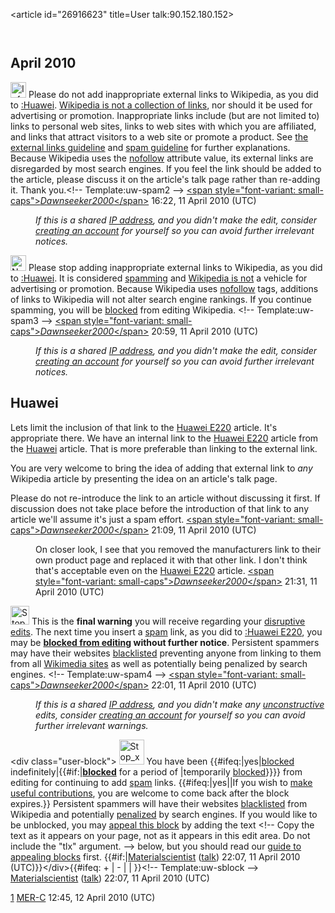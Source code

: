 <article id="26916623" title=User talk:90.152.180.152>
	<talkpage id="26916623" title="User talk:90.152.180.152">
== April 2010 ==
[[Image:Information.svg|25px]] Please do not add inappropriate external links to Wikipedia, as you did to [[:Huawei]]. [[Wikipedia:What Wikipedia is not#LINK|Wikipedia is not a collection of links]], nor should it be used for advertising or promotion. Inappropriate links include (but are not limited to) links to personal web sites, links to web sites with which you are affiliated, and links that attract visitors to a web site or promote a product.  See [[Wikipedia:External links|the external links guideline]] and [[Wikipedia:Spam|spam guideline]] for further explanations. Because Wikipedia uses the [[nofollow]] attribute value, its external links are disregarded by most search engines. If you feel the link should be added to the article, please discuss it on the article's talk page rather than re-adding it. Thank you.[[Category:User talk pages with Uw-spam2 notices|{{PAGENAME}}]]&lt;!-- Template:uw-spam2 --&gt; [[User talk:Dawnseeker2000 |&lt;span style=&quot;font-variant: small-caps&quot;&gt;''Dawnseeker2000 ''&lt;/span&gt;]] 16:22, 11 April 2010 (UTC)
:''If this is a shared [[IP address]], and you didn't make the edit, consider [[Wikipedia:Why create an account?|creating an account]] for yourself so you can avoid further irrelevant notices.''

[[Image:Nuvola apps important.svg|25px]] Please stop adding inappropriate external links to Wikipedia, as you did to [[:Huawei]]. It is considered [[Wikipedia:Spam|spamming]] and [[Wikipedia:What Wikipedia is not#ADVERTISING|Wikipedia is not]] a vehicle for advertising or promotion. Because Wikipedia uses [[nofollow]] tags, additions of links to Wikipedia will not alter search engine rankings. If you continue spamming, you will be [[Wikipedia:Blocking policy|blocked]] from editing Wikipedia. [[Category:User talk pages with Uw-spam3 notices|{{PAGENAME}}]]&lt;!-- Template:uw-spam3 --&gt; [[User talk:Dawnseeker2000 |&lt;span style=&quot;font-variant: small-caps&quot;&gt;''Dawnseeker2000 ''&lt;/span&gt;]] 20:59, 11 April 2010 (UTC)
:''If this is a shared [[IP address]], and you didn't make the edit, consider [[Wikipedia:Why create an account?|creating an account]] for yourself so you can avoid further irrelevant notices.''

== Huawei ==

Lets limit the inclusion of that link to the [[Huawei E220]] article. It's appropriate there. We have an internal link to the [[Huawei E220]] article from the [[Huawei]] article. That is more preferable than linking to the external link.

You are very welcome to bring the idea of adding that external link to ''any'' Wikipedia article by presenting the idea on an article's talk page.

Please do not re-introduce the link to an article without discussing it first. If discussion does not take place before the introduction of that link to any article we'll assume it's just a spam effort. [[User talk:Dawnseeker2000 |&lt;span style=&quot;font-variant: small-caps&quot;&gt;''Dawnseeker2000 ''&lt;/span&gt;]] 21:09, 11 April 2010 (UTC)

:On closer look, I see that you removed the manufacturers link to their own product page and replaced it with that other link. I don't think that's acceptable even on the [[Huawei E220]] article. [[User talk:Dawnseeker2000 |&lt;span style=&quot;font-variant: small-caps&quot;&gt;''Dawnseeker2000 ''&lt;/span&gt;]] 21:31, 11 April 2010 (UTC)

[[Image:Stop hand nuvola.svg|30px]] This is the '''final warning''' you will receive regarding your [[Wikipedia:Disruptive editing|disruptive edits]]. The next time you insert a [[Wikipedia:Spam|spam]] link, as you did to [[:Huawei E220]], you may be '''[[Wikipedia:Blocking policy|blocked from editing]] without further notice'''.  Persistent spammers may have their websites [[Wikipedia:Spam blacklist|blacklisted]] preventing anyone from linking to them from all [[foundation:Our projects|Wikimedia sites]] as well as potentially being penalized by search engines. [[Category:User talk pages with Uw-spam4 notices|{{PAGENAME}}]]&lt;!-- Template:uw-spam4 --&gt; [[User talk:Dawnseeker2000 |&lt;span style=&quot;font-variant: small-caps&quot;&gt;''Dawnseeker2000 ''&lt;/span&gt;]] 22:01, 11 April 2010 (UTC)
:''If this is a shared [[IP address]], and you didn't make any [[Wikipedia:vandalism|unconstructive]] edits, consider [[Wikipedia:Why create an account?|creating an account]] for yourself so you can avoid further irrelevant warnings.''

&lt;div class=&quot;user-block&quot;&gt; [[Image:Stop x nuvola with clock.svg|40px|left]]  You have been {{#ifeq:|yes|[[Wikipedia:Blocking policy|blocked]] indefinitely|{{#if:|'''[[Wikipedia:Blocking policy|blocked]]''' for a period of '''{{{time}}}'''|temporarily [[Wikipedia:Blocking policy|blocked]]}}}} from editing for continuing to add [[Wikipedia:Spam|spam]] links. {{#ifeq:|yes||If you wish to [[Wikipedia:Five pillars|make useful contributions]], you are welcome to come back after the block expires.}} Persistent spammers will have their websites [[Wikipedia:Spam blacklist|blacklisted]] from Wikipedia and potentially [http://www.forbes.com/technology/2007/10/18/wikipedia-pr-spencer-tech-internet-cx_ag_1018techwikipedia.html penalized] by search engines. If you would like to be unblocked, you may [[Wikipedia:Appealing a block|appeal this block]] by adding the text &lt;!-- Copy the text as it appears on your page, not as it appears in this edit area. Do not include the &quot;tlx&quot; argument. --&gt;{{tlx|unblock|Your reason here}} below, but you should read our [[Wikipedia:Guide to appealing blocks|guide to appealing blocks]] first. {{#if:|[[User:Materialscientist|Materialscientist]] ([[User talk:Materialscientist|talk]]) 22:07, 11 April 2010 (UTC)}}&lt;/div&gt;{{#ifeq: + | - |[[Category:Wikipedians who are indefinitely blocked for link-spamming|{{PAGENAME}}]] | [[Category:Wikipedians who have temporarily been blocked for link-spamming|{{PAGENAME}}]] }}&lt;!-- Template:uw-sblock --&gt; [[User:Materialscientist|Materialscientist]] ([[User talk:Materialscientist|talk]]) 22:07, 11 April 2010 (UTC)

[http://spam.huaweie220.com] [[User:MER-C|MER-C]] 12:45, 12 April 2010 (UTC)
	</talkpage>
</article>